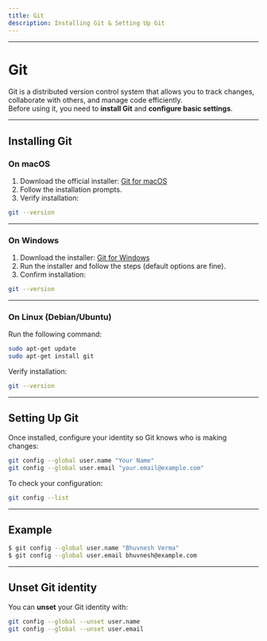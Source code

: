 ```yaml
---
title: Git
description: Installing Git & Setting Up Git
---
```


---

# Git

Git is a distributed version control system that allows you to track changes, collaborate with others, and manage code efficiently.  
Before using it, you need to **install Git** and **configure basic settings**.

---

## Installing Git

### On macOS

1. Download the official installer: [Git for macOS](https://git-scm.com/download/mac)
2. Follow the installation prompts.
3. Verify installation:

```bash
git --version
```

---

### On Windows

1. Download the installer: [Git for Windows](https://git-scm.com/download/win)
2. Run the installer and follow the steps (default options are fine).
3. Confirm installation:

```bash
git --version
```

---

### On Linux (Debian/Ubuntu)

Run the following command:

```bash
sudo apt-get update
sudo apt-get install git
```

Verify installation:

```bash
git --version
```

---

## Setting Up Git

Once installed, configure your identity so Git knows who is making changes:

```bash
git config --global user.name "Your Name"
git config --global user.email "your.email@example.com"
```

To check your configuration:

```bash
git config --list
```

---

## Example

```bash
$ git config --global user.name "Bhuvnesh Verma"
$ git config --global user.email bhuvnesh@example.com
```

---

## Unset Git identity

You can **unset** your Git identity with:

```bash
git config --global --unset user.name
git config --global --unset user.email
```
